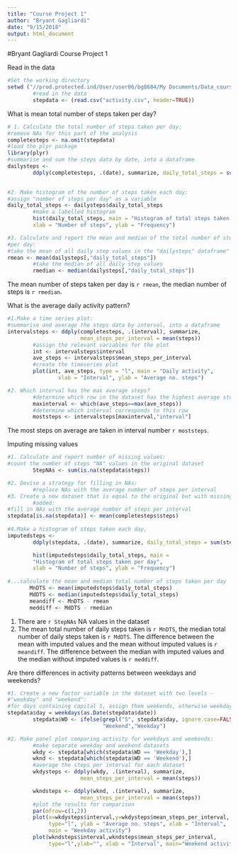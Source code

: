 ---
title: "Course Project 1"
author: "Bryant Gagliardi"
date: "9/15/2018"
output: html_document
---
#Bryant Gagliardi Course Project 1

Read in the data
```{r setup, echo = TRUE}

#Set the working directory
setwd ("//prod.protected.ind/User/user06/bg8684/My Documents/Data_course/Project_1")
        #read in the data
        stepdata <- (read.csv("activity.csv", header=TRUE))
```


What is mean total number of steps taken per day?
```{r stepsperday, echo = TRUE}
# 1. Calculate the total number of steps taken per day:
#remove NAs for this part of the analysis
completesteps <- na.omit(stepdata)
#load the plyr package
library(plyr)
#summarise and sum the steps data by date, into a dataframe
dailysteps <- 
        ddply(completesteps, .(date), summarize, daily_total_steps = sum(steps))
        

#2. Make histogram of the number of steps taken each day:
#assign "number of steps per day" as a variable
daily_total_steps <- dailysteps$daily_total_steps
        #make a labelled histogram 
        hist(daily_total_steps, main = "Histogram of total steps taken per day",
        xlab = "Number of steps", ylab = "Frequency")

#3. Calculate and report the mean and median of the total number of steps taken 
#per day:
#take the mean of all daily step values in the "dailysteps" dataframe"
rmean <- mean(dailysteps[,"daily_total_steps"])
        #take the median of all daily step values
        rmedian <- median(dailysteps[,"daily_total_steps"])
```

The mean number of steps taken per day is `r rmean`, the median number of steps
is `r rmedian`.



What is the average daily activity pattern?

```{r activitypattern, echo=TRUE}

#1.Make a time series plot:
#summarise and average the steps data by interval, into a dataframe
intervalsteps <- ddply(completesteps, .(interval), summarize, 
                       mean_steps_per_interval = mean(steps))
        #assign the relevant variables for the plot
        int <- intervalsteps$interval
        ave_steps <- intervalsteps$mean_steps_per_interval
        #create the timeseries plot
        plot(int, ave_steps, type = "l", main = "Daily activity",
                xlab = "Interval", ylab = "Average no. steps")

#2. Which interval has the max average steps?       
        #determine which row in the dataset has the highest average steps
        maxinterval <- which(ave_steps==max(ave_steps))
        #determine which interval corresponds to this row
        moststeps <- intervalsteps[maxinterval,"interval"]
```
The most steps on average are taken in interval number `r moststeps`.


Imputing missing values
```{r missingvalues, echo=TRUE}
#1. Calculate and report number of missing values:
#count the number of steps "NA" values in the original dataset
        StepNAs <- sum(is.na(stepdata$steps))

#2. Devise a strategy for filling in NAs:
        #replace NAs with the average number of steps per interval
#3. Create a new dataset that is equal to the original but with missing data 
        #added:
#fill in NAs with the average number of steps per interval
stepdata[is.na(stepdata)] <- mean(completesteps$steps)
        
#4.Make a histogram of steps taken each day,
imputedsteps <- 
        ddply(stepdata, .(date), summarize, daily_total_steps = sum(steps))

        hist(imputedsteps$daily_total_steps, main = 
        "Histogram of total steps taken per day",
        xlab = "Number of steps", ylab = "Frequency")
        
#...calculate the mean and median total number of steps taken per day
       MnDTS <- mean(imputedsteps$daily_total_steps)
       MdDTS <- median(imputedsteps$daily_total_steps)
       meandiff <- MnDTS - rmean
       meddiff <- MdDTS - rmedian

```
1. There are `r StepNAs` NA values in the dataset
4. The mean total number of daily steps taken is `r MnDTS`, the median total
number of daily steps taken is `r MdDTS`. The difference between the mean
with imputed values and the mean without imputed values is `r meandiff`. The 
difference between the median with imputed values and the median without imputed 
values is `r meddiff`. 


Are there differences in activity patterns between weekdays and weekends?
```{r weekdaysweekends, echo=TRUE}
#1. Create a new factor variable in the dataset with two levels - 
#"weekday" and "weekend":
#for days containing capital S, assign them weekends, otherwise weekdays
stepdata$day = weekdays(as.Date(stepdata$date))
        stepdata$WD <- ifelse(grepl("S", stepdata$day, ignore.case=FALSE), 
                              "Weekend","Weekday")

#2. Make panel plot comparing activity for weekdays and weekends:
        #make separate weekday and weekend datasets
        wkdy <- stepdata[which(stepdata$WD == 'Weekday'),]
        wknd <- stepdata[which(stepdata$WD == 'Weekend'),]
        #average the steps per interval for each dataset
        wkdysteps <- ddply(wkdy, .(interval), summarize, 
                       mean_steps_per_interval = mean(steps))

        wkndsteps <- ddply(wknd, .(interval), summarize, 
                       mean_steps_per_interval = mean(steps))
        #plot the results for comparison
        par(mfrow=c(1,2))
        plot(x=wkdysteps$interval,y=wkdysteps$mean_steps_per_interval, 
             type="l", ylab = "Average no. steps", xlab = "Interval", 
             main = "Weekday activity")
        plot(wkndsteps$interval,wkndsteps$mean_steps_per_interval, 
             type="l",ylab="", xlab = "Interval", main="Weekend activity")
```
